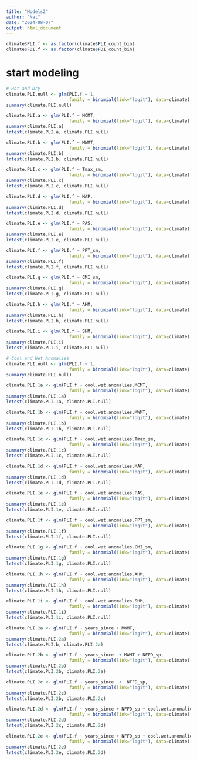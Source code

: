 ```yaml
---
title: "Models2"
author: "Nat"
date: "2024-08-07"
output: html_document
---
```


```r
climate$PLI.f <- as.factor(climate$PLI_count_bin)
climate$FDI.f <- as.factor(climate$FDI_count_bin)
```
# start modeling

```r
# Hot and Dry
climate.PLI.null <- glm(PLI.f ~ 1,
                        family = binomial(link="logit"), data=climate)
summary(climate.PLI.null)

climate.PLI.a <- glm(PLI.f ~ MCMT,
                        family = binomial(link="logit"), data=climate)
summary(climate.PLI.a)
lrtest(climate.PLI.a, climate.PLI.null)

climate.PLI.b <- glm(PLI.f ~ MWMT,
                        family = binomial(link="logit"), data=climate)
summary(climate.PLI.b)
lrtest(climate.PLI.b, climate.PLI.null)

climate.PLI.c <- glm(PLI.f ~ Tmax_sm,
                        family = binomial(link="logit"), data=climate)
summary(climate.PLI.c)
lrtest(climate.PLI.c, climate.PLI.null)

climate.PLI.d <- glm(PLI.f ~ MAP,
                        family = binomial(link="logit"), data=climate)
summary(climate.PLI.d)
lrtest(climate.PLI.d, climate.PLI.null)

climate.PLI.e <- glm(PLI.f ~ PAS,
                        family = binomial(link="logit"), data=climate)
summary(climate.PLI.e)
lrtest(climate.PLI.e, climate.PLI.null)

climate.PLI.f <- glm(PLI.f ~ PPT_sm,
                        family = binomial(link="logit"), data=climate)
summary(climate.PLI.f)
lrtest(climate.PLI.f, climate.PLI.null)

climate.PLI.g <- glm(PLI.f ~ CMI_sm,
                        family = binomial(link="logit"), data=climate)
summary(climate.PLI.g)
lrtest(climate.PLI.g, climate.PLI.null)

climate.PLI.h <- glm(PLI.f ~ AHM,
                        family = binomial(link="logit"), data=climate)
summary(climate.PLI.h)
lrtest(climate.PLI.h, climate.PLI.null)

climate.PLI.i <- glm(PLI.f ~ SHM,
                        family = binomial(link="logit"), data=climate)
summary(climate.PLI.i)
lrtest(climate.PLI.i, climate.PLI.null)

```

```r
# Cool and Wet Anomalies
climate.PLI.null <- glm(PLI.f ~ 1,
                        family = binomial(link="logit"), data=climate)
summary(climate.PLI.null)

climate.PLI.1a <- glm(PLI.f ~ cool.wet.anomalies.MCMT,
                        family = binomial(link="logit"), data=climate)
summary(climate.PLI.1a)
lrtest(climate.PLI.1a, climate.PLI.null)

climate.PLI.1b <- glm(PLI.f ~ cool.wet.anomalies.MWMT,
                        family = binomial(link="logit"), data=climate)
summary(climate.PLI.1b)
lrtest(climate.PLI.1b, climate.PLI.null)

climate.PLI.1c <- glm(PLI.f ~ cool.wet.anomalies.Tmax_sm,
                        family = binomial(link="logit"), data=climate)
summary(climate.PLI.1c)
lrtest(climate.PLI.1c, climate.PLI.null)

climate.PLI.1d <- glm(PLI.f ~ cool.wet.anomalies.MAP,
                        family = binomial(link="logit"), data=climate)
summary(climate.PLI.1d)
lrtest(climate.PLI.1d, climate.PLI.null)

climate.PLI.1e <- glm(PLI.f ~ cool.wet.anomalies.PAS,
                        family = binomial(link="logit"), data=climate)
summary(climate.PLI.1e)
lrtest(climate.PLI.1e, climate.PLI.null)

climate.PLI.1f <- glm(PLI.f ~ cool.wet.anomalies.PPT_sm,
                        family = binomial(link="logit"), data=climate)
summary(climate.PLI.1f)
lrtest(climate.PLI.1f, climate.PLI.null)

climate.PLI.1g <- glm(PLI.f ~ cool.wet.anomalies.CMI_sm,
                        family = binomial(link="logit"), data=climate)
summary(climate.PLI.1g)
lrtest(climate.PLI.1g, climate.PLI.null)

climate.PLI.1h <- glm(PLI.f ~ cool.wet.anomalies.AHM,
                        family = binomial(link="logit"), data=climate)
summary(climate.PLI.1h)
lrtest(climate.PLI.1h, climate.PLI.null)

climate.PLI.1i <- glm(PLI.f ~ cool.wet.anomalies.SHM,
                        family = binomial(link="logit"), data=climate)
summary(climate.PLI.1i)
lrtest(climate.PLI.1i, climate.PLI.null)


```
```r
climate.PLI.2a <- glm(PLI.f ~ years_since + MWMT,
                        family = binomial(link="logit"), data=climate)
summary(climate.PLI.2a)
lrtest(climate.PLI.b, climate.PLI.2a)

climate.PLI.2b <- glm(PLI.f ~ years_since  + MWMT + NFFD_sp,
                        family = binomial(link="logit"), data=climate)
summary(climate.PLI.2b)
lrtest(climate.PLI.2b, climate.PLI.2a)

climate.PLI.2c <- glm(PLI.f ~ years_since  +  NFFD_sp,
                        family = binomial(link="logit"), data=climate)
summary(climate.PLI.2c)
lrtest(climate.PLI.2b, climate.PLI.2c)

climate.PLI.2d <- glm(PLI.f ~ years_since + NFFD_sp + cool.wet.anomalies.MCMT ,
                        family = binomial(link="logit"), data=climate)
summary(climate.PLI.2d)
lrtest(climate.PLI.2c, climate.PLI.2d)

climate.PLI.2e <- glm(PLI.f ~ years_since + NFFD_sp + cool.wet.anomalies.MCMT + NFFD_sp*years_since,
                        family = binomial(link="logit"), data=climate)
summary(climate.PLI.2e)
lrtest(climate.PLI.2e, climate.PLI.2d)


```





